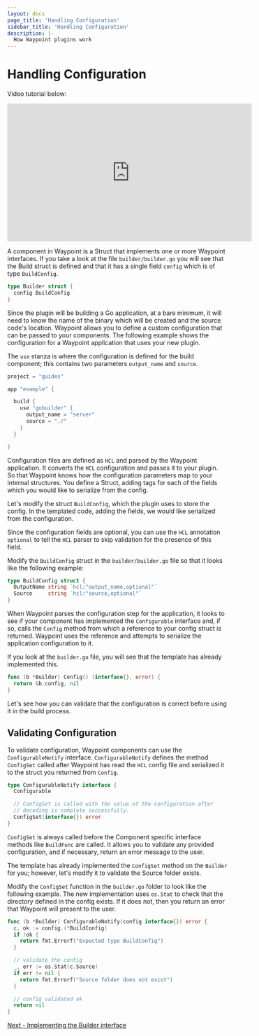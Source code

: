 ```yaml
---
layout: docs
page_title: 'Handling Configuration'
sidebar_title: 'Handling Configuration'
description: |-
  How Waypoint plugins work
---
```


# Handling Configuration

Video tutorial below:

<iframe
  width="560"
  height="315"
  src="https://www.youtube.com/embed/4zwZCpqo0j8?start=201&end=582"
  frameborder="0"
  allow="accelerometer; autoplay; clipboard-write; encrypted-media; gyroscope; picture-in-picture"
  allowfullscreen
></iframe>

A component in Waypoint is a Struct that implements one or more Waypoint interfaces. If you take a look at the file
`builder/builder.go` you will see that the Build struct is defined and that it has a single field `config` which is of
type `BuildConfig`.

```go
type Builder struct {
  config BuildConfig
}
```

Since the plugin will be building a Go application, at a bare minimum, it will need to know the name of the binary which
will be created and the source code's location. Waypoint allows you to define a custom configuration that can be passed
to your components. The following example shows the configuration for a Waypoint application that uses your new plugin.

The `use` stanza is where the configuration is defined for the build component; this contains two parameters
`output_name` and `source`.

```go
project = "guides"

app "example" {

  build {
    use "gobuilder" {
      output_name = "server"
      source = "./"
    }
  }

}
```

Configuration files are defined as `HCL` and parsed by the Waypoint application. It converts the `HCL` configuration and
passes it to your plugin. So that Waypoint knows how the configuration parameters map to your internal structures. You
define a Struct, adding tags for each of the fields which you would like to serialize from the config.

Let's modify the struct `BuildConfig`, which the plugin uses to store the config. In the templated code, adding the
fields, we would like serialized from the configuration.

Since the configuration fields are optional, you can use the `HCL` annotation `optional` to tell the `HCL` parser to
skip validation for the presence of this field.

Modify the `BuildConfig` struct in the `builder/builder.go` file so that it looks like the following example:

```go
type BuildConfig struct {
  OutputName string `hcl:"output_name,optional"`
  Source     string `hcl:"source,optional"`
}
```

When Waypoint parses the configuration step for the application, it looks to see if your component has implemented the
`Configurable` interface and, if so, calls the `Config` method from which a reference to your config struct is returned.
Waypoint uses the reference and attempts to serialize the application configuration to it.

If you look at the `builder.go` file, you will see that the template has already implemented this.

```go
func (b *Builder) Config() (interface{}, error) {
  return &b.config, nil
}
```

Let's see how you can validate that the configuration is correct before using it in the build process.

## Validating Configuration

To validate configuration, Waypoint components can use the `ConfigurableNotify` interface. `ConfigurableNotify` defines
the method `ConfigSet` called after Waypoint has read the `HCL` config file and serialized it to the struct you returned
from `Config`.

```go
type ConfigurableNotify interface {
  Configurable

  // ConfigSet is called with the value of the configuration after
  // decoding is complete successfully.
  ConfigSet(interface{}) error
}
```

`ConfigSet` is always called before the Component specific interface methods like `BuildFunc` are called. It allows you
to validate any provided configuration, and if necessary, return an error message to the user.

The template has already implemented the `ConfigSet` method on the `Builder` for you; however, let's modify it to
validate the Source folder exists.

Modify the `ConfigSet` function in the `builder.go` folder to look like the following example. The new implementation
uses `os.Stat` to check that the directory defined in the config exists. If it does not, then you return an error that
Waypoint will present to the user.

```go
func (b *Builder) ConfigurableNotify(config interface{}) error {
  c, ok := config.(*BuildConfig)
  if !ok {
    return fmt.Errorf("Expected type BuildConfig")
  }

  // validate the config
  _, err := os.Stat(c.Source)
  if err != nil {
    return fmt.Errorf("Source folder does not exist")
  }

  // config validated ok
  return nil
}
```

[Next - Implementing the Builder interface](/docs/extending-waypoint/creating-plugins/build-interface)
